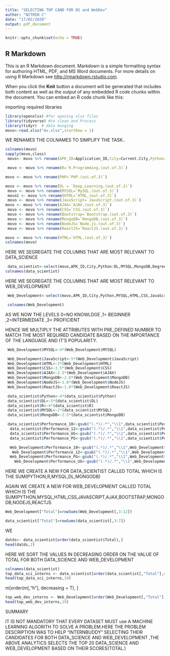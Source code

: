 ---
title: "SELECTING TOP CAND FOR DS and WebDev"
author: "NITHIN C"
date: "17/02/2020"
output: pdf_document
---

```{r setup, include=FALSE}
knitr::opts_chunk$set(echo = TRUE)
```

## R Markdown

This is an R Markdown document. Markdown is a simple formatting syntax for authoring HTML, PDF, and MS Word documents. For more details on using R Markdown see <http://rmarkdown.rstudio.com>.

When you click the **Knit** button a document will be generated that includes both content as well as the output of any embedded R code chunks within the document. You can embed an R code chunk like this:

importing required libraries

```{r }
library(openxlsx) #for opening xlsx files
library(tidyverse) #to clean and Process
library(tidyr)  # data munging
movo<-read.xlsx("mv.xlsx",startRow = 1)
```


WE RENAMES THE COLNAMES TO SIMPLIFY THE TASK..
```{r warning=TRUE}
colnames(movo)
sapply(movo,class)
 movo<- movo %>% rename(APK_ID=Application_ID,City=Current.City,Python=`Python.(out.of.3)`)
```


```{r}
 movo <- movo %>% rename(R=`R.Programming.(out.of.3)`)

movo <- movo %>% rename(PHP=`PHP.(out.of.3)`)

movo <- movo %>% rename(DL = `Deep.Learning.(out.of.3)`)
 movo <- movo %>% rename(MYSQL=`MySQL.(out.of.3)`) 
 movo1 <- movo %>% rename(HTML=`HTML.(out.of.3)`)
 movo <- movo %>% rename(JavaScript=`JavaScript.(out.of.3)`)
movo <- movo %>% rename(AJAX=`AJAX.(out.of.3)`)
 movo <- movo %>% rename(CSS=`CSS.(out.of.3)`)
 movo <- movo %>% rename(Bootstrap=`Bootstrap.(out.of.3)`)
 movo <- movo %>% rename(MongoDB=`MongoDB.(out.of.3)`)
 movo <- movo %>% rename(NodeJS=`Node.js.(out.of.3)`)
 movo <- movo %>% rename(ReactJS=`ReactJS.(out.of.3)`)
```

```{r}
 
movo <- movo %>% rename(HTML=`HTML.(out.of.3)`)
colnames(movo)

```
 HERE WE SEGREGATE THE COLUMNS THAT ARE MOST RELEVANT TO DATA_SCIENCE

```{r}
 data_scientist<-select(movo,APK_ID,City,Python:DL,MYSQL,MongoDB,Degree,Stream,Performance_UG,Performance_PG,Performance_10,Performance_12)
colnames(data_scientist)
```
 
  HERE WE SEGREGATE THE COLUMNS THAT ARE MOST RELEVANT TO WEB_DEVELOPMENT

 
```{r }
 Web_Development<-select(movo,APK_ID,City,Python,MYSQL,HTML,CSS,JavaScript,AJAX,Bootstrap,MongoDB,NodeJS,ReactJS,Degree,Stream,Performance_PG,Performance_UG,Performance_12,Performance_10)


```
 
```{r }
 colnames(Web_Development)
```

AS WE NOW THE LEVELS 0=NO KNOWLDGE ,1= BEGINNER ,2=INTERMEDIATE ,3= PROFICIENT

HENCE WE MULTIPLY THE ATTRIBUTES WITH PRE_DEFINED NUMBER TO MATCH THE MOST REQUIRED CANDIDATE BASED ON THE IMPORTANCE OF THE LANGUAGE AND IT'S POPULARITY.

```{r}
 Web_Development$MYSQL<-4*(Web_Development$MYSQL)
``` 

```{r}
 Web_Development$JavaScript<-5*(Web_Development$JavaScript)
 Web_Development$HTML<-3*(Web_Development$HTML)
 Web_Development$CSS<-3.5*(Web_Development$CSS)
 Web_Development$AJAX<-2.5*(Web_Development$AJAX)
 Web_Development$MongoDB<-2.8*(Web_Development$MongoDB)
 Web_Development$NodeJS<-1.8*(Web_Development$NodeJS)
 Web_Development$ReactJS<-1.0*(Web_Development$ReactJS)
```
 
```{r }
 data_scientist$Python<-4*(data_scientist$Python)
 data_scientist$DL<-5*(data_scientist$DL)
 data_scientist$R<-4*(data_scientist$R)
 data_scientist$MYSQL<-2*(data_scientist$MYSQL)
 data_scientist$MongoDB<-2.5*(data_scientist$MongoDB) 
```
 
```{r }
 data_scientist$Performance_10<-gsub("(.*)/.*","\\1",data_scientist$Performance_10)
  data_scientist$Performance_12<-gsub("(.*)/.*","\\1",data_scientist$Performance_12)
  data_scientist$Performance_UG<-gsub("(.*)/.*","\\1",data_scientist$Performance_UG)
  data_scientist$Performance_PG<-gsub("(.*)/.*","\\1",data_scientist$Performance_PG)
```
  
```{r }
  Web_Development$Performance_10<-gsub("(.*)/.*","\\1",Web_Development$Performance_10)
   Web_Development$Performance_12<-gsub("(.*)/.*","\\1",Web_Development$Performance_12)
  Web_Development$Performance_PG<-gsub("(.*)/.*","\\1",Web_Development$Performance_PG)
    Web_Development$Performance_UG<-gsub("(.*)/.*","\\1",Web_Development$Performance_UG)
```

HERE WE CREATE A NEW FOR DATA_SCIENTIST CALLED TOTAL WHICH IS THE SUM(PYTHON,R,MYSQL,DL,MONGODB)

AGAIN WE CREATE A NEW FOR WEB_DEVELOPMENT CALLED TOTAL WHICH IS THE SUM(PYTHON,MYSQL,HTML,CSS,JAVASCRIPT,AJAX,BOOTSTRAP,MONGODB,NODEJS,REACTJS

```{r}
Web_Development["Total"]=rowSums(Web_Development[,3:12])

data_scientist["Total"]=rowSums(data_scientist[,3:7])
```

WE

```{r}
datds<- data_scientist[order(data_scientist$Total),]
head(datds,2)
```
    
HERE WE SORT THE VALUES IN DECREASING ORDER ON THE VALUE OF TOTAL FOR BOTH DATA_SCIENCE AND WEB_DEVELOPMENT

```{r}
colnames(data_scientist)
top_data_sci_interns <- data_scientist[order(data_scientist[,"Total"],decreasing = T),]
head(top_data_sci_interns,19)
```
m[order(m[,"h"], decreasing = T), ]

```{r}
top_web_dev_interns <- Web_Development[order(Web_Development[,"Total"],decreasing = T),]
head(top_web_dev_interns,19)
```

SUMMARY

IT IS NOT MANDATORY THAT EVERY DATASET MUST use A MACHINE LEARNING ALGORITH TO SOLVE A PROBLEM.HERE THE PROBLEM DESCRIPTION WAS TO HELP "INTERNBUDDY" SELECTING THEIR CANDIDATES FOR BOTH DATA_SCIENCE AND WEB_DEVELOPMENT ,THE ABOVE ANALYTICS SELECTS THE TOP 20 DATA_SCIENCE AND WEB_DEVELOPMENT BASED ON THEIR SCORES(TOTAL.)